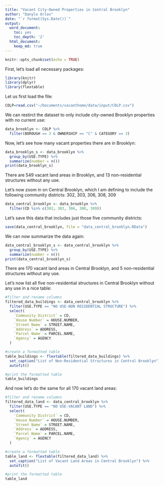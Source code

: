 ```yaml
---
title: "Vacant City-Owned Properties in Central Brooklyn"
author: "Danylo Orlov"
date: "`r format(Sys.Date())`"
output: 
  word_document:
    toc: yes
    toc_depth: '2'
  html_document:
    keep_md: true
---
```


```r
knitr::opts_chunk$set(echo = TRUE)
```

First, let's load all necessary packages:

```r
library(knitr)
library(dplyr)
library(flextable)
```


Let us first load the file:

```r
COLP=read.csv("~/Documents/vacanthome/data/input/COLP.csv")
```

We can restirct the dataset to only include city-owned Brooklyn properties with no current use:

```r
data_brooklyn <- COLP %>%
  filter(BOROUGH == 3 & OWNERSHIP == "C" & CATEGORY == 3)
```

Now, let's see how many vacant properties there are in Brooklyn:

```r
data_brooklyn_s <- data_brooklyn %>%
  group_by(USE.TYPE) %>%
  summarize(number = n())
print(data_brooklyn_s)
```

There are 549 vacant land areas in Brooklyn, and 13 non-residential structures without any use. 

Let's now zoom in on Central Brooklyn, which I am defining to include the following community districts: 302, 303, 306, 308, 309

```r
data_central_brooklyn <- data_brooklyn %>%
  filter(CD %in% c(302, 303, 306, 308, 309))
```

Let's save this data that includes just those five community districts:

```r
save(data_central_brooklyn, file = "data_central_brooklyn.RData")
```

We can now summarize the data again:

```r
data_central_brooklyn_s <- data_central_brooklyn %>%
  group_by(USE.TYPE) %>%
  summarize(number = n())
print(data_central_brooklyn_s)
```

There are 170 vacant land areas in Central Brooklyn, and 5 non-residential structures without any use. 

Let's now list all five non-residential structures in Central Brooklyn without any use in a nice table:

```r
#filter and rename columns
filtered_data_buildings <- data_central_brooklyn %>%
  filter(USE.TYPE == "NO USE-NON RESIDENTIAL STRUCTURE") %>%
  select(
    `Community District` = CD, 
    `House Number` = HOUSE.NUMBER, 
    `Street Name` = STREET.NAME, 
    `Address` = ADDRESS, 
    `Parcel Name` = PARCEL.NAME, 
    `Agency` = AGENCY
  )

#create a formatted table
table_buildings <- flextable(filtered_data_buildings) %>%
  set_caption("List of Non-Residential Structures in Central Brooklyn") %>%
  autofit() 

#print the formatted table
table_buildings
```


And now let's do the same for all 170 vacant land areas:

```r
#filter and rename columns
filtered_data_land <- data_central_brooklyn %>%
  filter(USE.TYPE == "NO USE-VACANT LAND") %>%
  select(
    `Community District` = CD, 
    `House Number` = HOUSE.NUMBER, 
    `Street Name` = STREET.NAME, 
    `Address` = ADDRESS, 
    `Parcel Name` = PARCEL.NAME, 
    `Agency` = AGENCY
  )

#create a formatted table
table_land <- flextable(filtered_data_land) %>%
  set_caption("List of Vacant Land Areas in Central Brooklyn") %>%
  autofit() 

#print the formatted table
table_land
```






